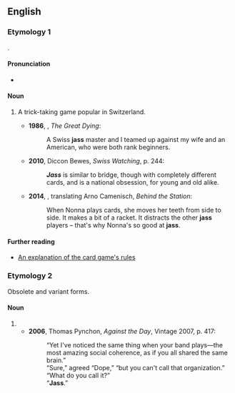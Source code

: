 {{also|Jass}}

==English==

===Etymology 1===
{{bor|en|gsw|Jass}}.

====Pronunciation====
* {{a|UK}} {{IPA|/jas/|lang=en}}

====Noun====
{{en-noun|-}}

# {{lb|en|card games}} A trick-taking game popular in Switzerland.
#* '''1986''', {{w|Kenneth Hsu}}, ''The Great Dying'':
#*: A Swiss '''jass''' master and I teamed up against my wife and an American, who were both rank beginners.
#* '''2010''', Diccon Bewes, ''Swiss Watching'', p. 244:
#*: '''''Jass''''' is similar to bridge, though with completely different cards, and is a national obsession, for young and old alike.
#* '''2014''', {{w|Donal McLaughlin}}, translating Arno Camenisch, ''Behind the Station'':
#*: When Nonna plays cards, she moves her teeth from side to side. It makes a bit of a racket. It distracts the other '''jass''' players – that's why Nonna's so good at '''jass'''.

====Further reading====
* [https://www.pagat.com/jass/swjass.html An explanation of the card game's rules]

===Etymology 2===
Obsolete and variant forms.

====Noun====
{{en-noun|-}}

# {{obsolete spelling of|jazz|lang=en}}
#* '''2006''', Thomas Pynchon, ''Against the Day'', Vintage 2007, p. 417:
#*: “Yet I've noticed the same thing when your band plays—the most amazing social coherence, as if you all shared the same brain.”
#*: “Sure,” agreed “Dope,” “but you can't call that organization.”
#*: “What do you call it?”
#*: “'''Jass'''.”